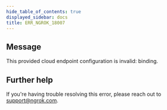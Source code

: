 ```yaml
---
hide_table_of_contents: true
displayed_sidebar: docs
title: ERR_NGROK_18007
---
```




## Message

This provided cloud endpoint configuration is invalid: binding.

<ErrorDetails error="err_ngrok_18007" />

## Further help

If you're having trouble resolving this error, please reach out to [support@ngrok.com](mailto:support@ngrok.com?subject=Help%20with%20ERR_NGROK_18007).
